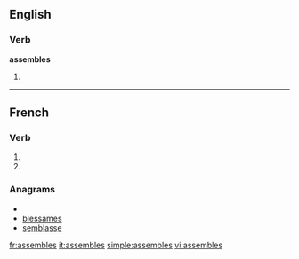 {{also|assemblés}}
==English==

===Verb===
'''assembles'''

# {{third-person singular of|[[assemble]]}}

----

==French==

===Verb===
{{fr-verb-form}}

# {{conjugation of|assembler||2|s|pres|ind|lang=fr}}
# {{conjugation of|assembler||2|s|pres|sub|lang=fr}}

===Anagrams===
* {{alphagram|abeelmsss}}
* [[blessâmes#French|blessâmes]]
* [[semblasse#French|semblasse]]


[[fr:assembles]]
[[it:assembles]]
[[simple:assembles]]
[[vi:assembles]]